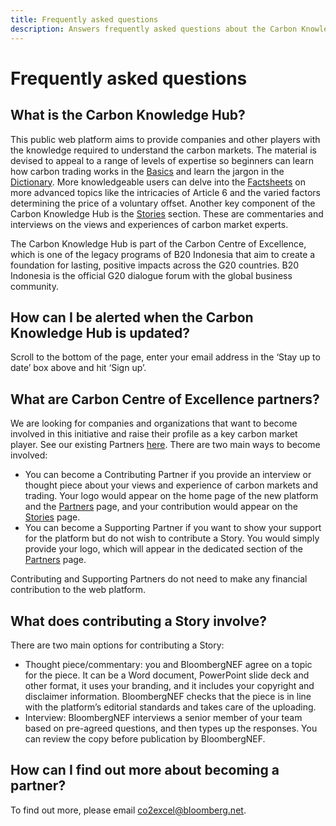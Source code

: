 ```yaml
---
title: Frequently asked questions
description: Answers frequently asked questions about the Carbon Knowledge Hub, how users can be alerted about updates, and how they can become involved in the initiative.
---
```


# Frequently asked questions

## What is the Carbon Knowledge Hub?

This public web platform aims to provide companies and other players with the knowledge required to understand the carbon markets. The material is devised to appeal to a range of levels of expertise so beginners can learn how carbon trading works in the [Basics](/basics/) and learn the jargon in the [Dictionary](/dictionary/). More knowledgeable users can delve into the [Factsheets](/factsheets/) on more advanced topics like the intricacies of Article 6 and the varied factors determining the price of a voluntary offset. Another key component of the Carbon Knowledge Hub is the [Stories](/stories/) section. These are commentaries and interviews on the views and experiences of carbon market experts.

The Carbon Knowledge Hub is part of the Carbon Centre of Excellence, which is one of the legacy programs of B20 Indonesia that aim to create a foundation for lasting, positive impacts across the G20 countries. B20 Indonesia is the official G20 dialogue forum with the global business community.

## How can I be alerted when the Carbon Knowledge Hub is updated?

Scroll to the bottom of the page, enter your email address in the ‘Stay up to date’ box above and hit ‘Sign up’.

## What are Carbon Centre of Excellence partners?

We are looking for companies and organizations that want to become involved in this initiative and raise their profile as a key carbon market player. See our existing Partners [here](/partners/). There are two main ways to become involved:

- You can become a Contributing Partner if you provide an interview or thought piece about your views and experience of carbon markets and trading. Your logo would appear on the home page of the new platform and the [Partners](/partners) page, and your contribution would appear on the [Stories](/stories) page.
- You can become a Supporting Partner if you want to show your support for the platform but do not wish to contribute a Story. You would simply provide your logo, which will appear in the dedicated section of the [Partners](/partners) page.

Contributing and Supporting Partners do not need to make any financial contribution to the web platform.

## What does contributing a Story involve?

There are two main options for contributing a Story:

- Thought piece/commentary: you and BloombergNEF agree on a topic for the piece. It can be a Word document, PowerPoint slide deck and other format, it uses your branding, and it includes your copyright and disclaimer information. BloombergNEF checks that the piece is in line with the platform’s editorial standards and takes care of the uploading.
- Interview: BloombergNEF interviews a senior member of your team based on pre-agreed questions, and then types up the responses. You can review the copy before publication by BloombergNEF.

## How can I find out more about becoming a partner?

To find out more, please email [co2excel@bloomberg.net](mailto:co2excel@bloomberg.net).
